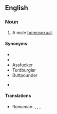 ==English==

===Noun===
{{en-noun}}

# {{vulgar|pejorative}} A male [[homosexual]].

====Synonyms====
* {{l|en|faggot}}
* {{l|en|cocksucker}}
* Assfucker
* Turdburglar
* Buttpounder
* {{1|en|Ass}} {{1|en|Pirate}}

====Translations====
{{trans-top|buttfucker}}
* Romanian: {{t-|ro|poponar}}, {{t-|ro|curist}}, {{t-|ro|găozar}}, {{t-|ro|fundaş}}
{{trans-mid}}
{{trans-bottom}}